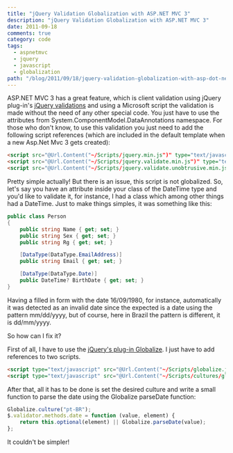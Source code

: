 ```yaml
---
title: "jQuery Validation Globalization with ASP.NET MVC 3"
description: "jQuery Validation Globalization with ASP.NET MVC 3"
date: 2011-09-18
comments: true
category: code
tags:
  - aspnetmvc
  - jquery
  - javascript
  - globalization
path: "/blog/2011/09/18/jquery-validation-globalization-with-asp-dot-net-mvc-3"
---
```


ASP.NET MVC 3 has a great feature, which is client validation using jQuery
plug-in's [jQuery validations](http://docs.jquery.com/Plugins/Validation) and
using a Microsoft script the validation is made without the need of any other
special code. You just have to use the attributes from
System.ComponentModel.DataAnnotations namespace. For those who don't know, to
use this validation you just need to add the following script references (which
are included in the default template when a new Asp.Net Mvc 3 gets created):

```html
<script src="@Url.Content("~/Scripts/jquery.min.js")" type="text/javascript"></script>
<script src="@Url.Content("~/Scripts/jquery.validate.min.js")" type="text/javascript"></script>
<script src="@Url.Content("~/Scripts/jquery.validate.unobtrusive.min.js")" type="text/javascript"></script>
```

Pretty simple actually! But there is an issue, this script is not globalized.
So, let's say you have an attribute inside your class of the DateTime type and
you'd like to validate it, for instance, I had a class which among other things
had a DateTime. Just to make things simples, it was something like this:

```csharp
public class Person
{
    public string Name { get; set; }
    public string Sex { get; set; }
    public string Rg { get; set; }

    [DataType(DataType.EmailAddress)]
    public string Email { get; set; }

    [DataType(DataType.Date)]
    public DateTime? BirthDate { get; set; }
}
```

Having a filled in form with the date 16/09/1980, for instance, automatically it
was detected as an invalid date since the expected is a date using the pattern
mm/dd/yyyy, but of course, here in Brazil the pattern is different, it is
dd/mm/yyyy.

So how can I fix it?

First of all, I have to use the
[jQuery's plug-in Globalize](https://github.com/jquery/globalize). I just have
to add references to two scripts.

```html
<script type="text/javascript" src="@Url.Content("~/Scripts/globalize.js")"></script>
<script type="text/javascript" src="@Url.Content("~/Scripts/cultures/globalize.culture.pt-BR.js")"></script>
```

After that, all it has to be done is set the desired culture and write a small
function to parse the date using the Globalize parseDate function:

```js
Globalize.culture("pt-BR");
$.validator.methods.date = function (value, element) {
	return this.optional(element) || Globalize.parseDate(value);
};
```

It couldn't be simpler!
